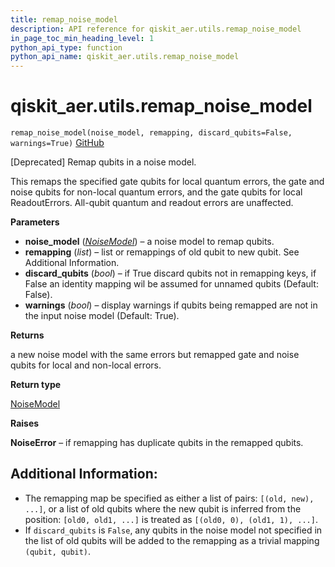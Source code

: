 ```yaml
---
title: remap_noise_model
description: API reference for qiskit_aer.utils.remap_noise_model
in_page_toc_min_heading_level: 1
python_api_type: function
python_api_name: qiskit_aer.utils.remap_noise_model
---
```


# qiskit\_aer.utils.remap\_noise\_model

<span id="qiskit_aer.utils.remap_noise_model" />

`remap_noise_model(noise_model, remapping, discard_qubits=False, warnings=True)` [GitHub](https://github.com/qiskit/qiskit-aer/tree/stable/0.11/qiskit_aer/utils/noise_remapper.py "view source code")

\[Deprecated] Remap qubits in a noise model.

This remaps the specified gate qubits for local quantum errors, the gate and noise qubits for non-local quantum errors, and the gate qubits for local ReadoutErrors. All-qubit quantum and readout errors are unaffected.

**Parameters**

*   **noise\_model** ([*NoiseModel*](qiskit_aer.noise.NoiseModel "qiskit_aer.noise.NoiseModel")) – a noise model to remap qubits.
*   **remapping** (*list*) – list or remappings of old qubit to new qubit. See Additional Information.
*   **discard\_qubits** (*bool*) – if True discard qubits not in remapping keys, if False an identity mapping wil be assumed for unnamed qubits (Default: False).
*   **warnings** (*bool*) – display warnings if qubits being remapped are not in the input noise model (Default: True).

**Returns**

a new noise model with the same errors but remapped gate and noise qubits for local and non-local errors.

**Return type**

[NoiseModel](qiskit_aer.noise.NoiseModel "qiskit_aer.noise.NoiseModel")

**Raises**

**NoiseError** – if remapping has duplicate qubits in the remapped qubits.

## Additional Information:

*   The remapping map be specified as either a list of pairs: `[(old, new), ...]`, or a list of old qubits where the new qubit is inferred from the position: `[old0, old1, ...]` is treated as `[(old0, 0), (old1, 1), ...]`.
*   If `discard_qubits` is `False`, any qubits in the noise model not specified in the list of old qubits will be added to the remapping as a trivial mapping `(qubit, qubit)`.

